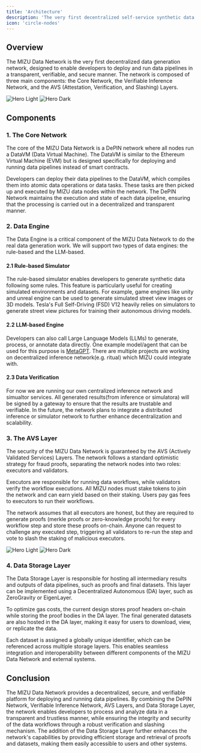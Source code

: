 ```yaml
---
title: 'Architecture'
description: 'The very first decentralized self-service synthetic data generation network'
icon: 'circle-nodes'
---
```


## Overview

The MIZU Data Network is the very first decentralized data generation network, designed to enable developers to deploy and run data pipelines in a transparent, verifiable, and secure manner. The network is composed of three main components: the Core Network, the Verifiable Inference Network, and the AVS (Attestation, Verification, and Slashing) Layers.

<img
  className="block dark:hidden"
  src="/images/architecture-light.png"
  alt="Hero Light"
/>
<img
  className="hidden dark:block"
  src="/images/architecture-dark.png"
  alt="Hero Dark"
/>

## Components

### 1. The Core Network

The core of the MIZU Data Network is a DePIN network where all nodes run a DataVM (Data Virtual Machine). The DataVM is similar to the Ethereum Virtual Machine (EVM) but is designed specifically for deploying and running data pipelines instead of smart contracts.

Developers can deploy their data pipelines to the DataVM, which compiles them into atomic data operations or data tasks. These tasks are then picked up and executed by MIZU data nodes within the network. The DePIN Network maintains the execution and state of each data pipeline, ensuring that the processing is carried out in a decentralized and transparent manner.

### 2. Data Engine

The Data Engine is a critical component of the MIZU Data Network to do the real data generation work. We will support two types of data engines: the rule-based and the LLM-based.

#### 2.1 Rule-based Simulator

The rule-based simulator enables developers to generate synthetic data following some rules. This feature is particularly useful for creating simulated environments and datasets. For example, game engines like unity and unreal engine can be used to generate simulated street view images or 3D models. Tesla's Full Self-Driving (FSD) V12 heavily relies on simulators to generate street view pictures for training their autonomous driving models.

#### 2.2 LLM-based Engine

Developers can also call Large Language Models (LLMs) to generate, process, or annotate data directly. One example model/agent that can be used for this purpose is [MetaGPT](https://github.com/geekan/MetaGPT). There are multiple projects are working on decentralized inference network(e.g. ritual) which MIZU could integrate with.

#### 2.3 Data Verification

For now we are running our own centralized inference network and simualtor services. All generated results(from inference or simulatora) will be signed by a gateway to ensure that the results are trustable and verifiable. In the future, the network plans to integrate a distributed inference or simulator network to further enhance decentralization and scalability.

### 3. The AVS Layer

The security of the MIZU Data Network is guaranteed by the AVS (Actively Validated Services) Layers. The network follows a standard optimistic strategy for fraud proofs, separating the network nodes into two roles: executors and validators.

Executors are responsible for running data workflows, while validators verify the workflow executions. All MIZU nodes must stake tokens to join the network and can earn yield based on their staking. Users pay gas fees to executors to run their workflows.

The network assumes that all executors are honest, but they are required to generate proofs (merkle proofs or zero-knowledge proofs) for every workflow step and store these proofs on-chain. Anyone can request to challenge any executed step, triggering all validators to re-run the step and vote to slash the staking of malicious executors.

<img
  className="block dark:hidden"
  src="/images/avs-light.png"
  alt="Hero Light"
/>
<img
  className="hidden dark:block"
  src="/images/avs-dark.png"
  alt="Hero Dark"
/>

### 4. Data Storage Layer

The Data Storage Layer is responsible for hosting all intermediary results and outputs of data pipelines, such as proofs and final datasets. This layer can be implemented using a Decentralized Autonomous (DA) layer, such as ZeroGravity or EigenLayer.

To optimize gas costs, the current design stores proof headers on-chain while storing the proof bodies in the DA layer. The final generated datasets are also hosted in the DA layer, making it easy for users to download, view, or replicate the data.

Each dataset is assigned a globally unique identifier, which can be referenced across multiple storage layers. This enables seamless integration and interoperability between different components of the MIZU Data Network and external systems.

## Conclusion

The MIZU Data Network provides a decentralized, secure, and verifiable platform for deploying and running data pipelines. By combining the DePIN Network, Verifiable Inference Network, AVS Layers, and Data Storage Layer, the network enables developers to process and analyze data in a transparent and trustless manner, while ensuring the integrity and security of the data workflows through a robust verification and slashing mechanism. The addition of the Data Storage Layer further enhances the network's capabilities by providing efficient storage and retrieval of proofs and datasets, making them easily accessible to users and other systems.